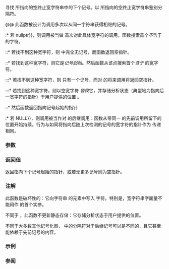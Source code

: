 {{cpp/title|wcstok}}
{{cpp/string/wide/navbar}}
{{dcl begin}}
{{dcl header|cwchar}}
{{dcl|1=
wchar_t* wcstok( wchar_t* str, const wchar_t* delim, wchar_t ** ptr);
}}
{{dcl end}}

寻找 {{c|str}} 所指向的空终止宽字符串中的下个记号。以 {{c|delim}} 所指向的空终止宽字符串鉴别分隔符。

@@ 此函数被设计为调用多次以从同一字符串获得相继的记号。

:* 若 {{c|str !{{=}} nullptr}}，则调用被当做 {{tt|std::wcstok}} 首次对此具体宽字符的调用。函数搜索首个''不''含于 {{c|delim}} 的字符。
::* 若找不到这种宽字符，则 {{c|str}} 中完全无记号，而函数返回空指针。
::* 若找到这种宽字符，则它是''记号起始''。然后函数从该点搜索首个''含于'' {{c|delim}} 的宽字符。 
:::* 若找不到这种宽字符，则 {{c|str}} 只有一个记号，而对 {{tt|std::wcstok}} 的将来调用将返回空指针。
:::* 若找到这种宽字符，则以空宽字符 {{c|L'\0'}} ''替换''它，并存储分析状态（典型地为指向后一宽字符的指针）于用户提供的位置 {{c|*ptr}}。
::* 然后函数返回指向记号起始的指针
:* 若 {{c|str {{==}} NULL}}，则调用被当作对 {{tt|std::wcstok}} 的后继调用：函数从带同一 {{c|*ptr}} 的先前调用所留下的位置开始持续。行为与如同将指向后随上次检测的记号的宽字符的指针作为 {{c|str}} 传递相同。

===参数===
{{par begin}}
{{par|str|指向要记号化的空终止宽字符串的指针}}
{{par|delim|指向标识分隔符的空终止宽字符串的指针}}
{{par|ptr|指向 {{c|wchar_t*}} 类型对象的指针，{{tt|wcstok}} 以之存储分析器的内部状态}}
{{par end}}

===返回值===
返回指向下个记号起始的指针，或若无更多记号则为空指针。

===注解===
此函数是破坏性的：它向字符串 {{c|str}} 的元素中写入 {{c|L'\0'}} 字符。特别是，宽字符串字面量不能用作 {{tt|std::wcstok}} 的首个实参。

不同于 {{lc|std::strtok}}，此函数不更新静态存储：它存储分析状态于用户提供的位置。

不同于大多数其他记号化器，{{tt|std::wcstok}} 中的分隔符对于后继记号可以是不同的，且它甚至能依赖于先前记号的内容。

===示例===
{{example
|code=
#include &lt;cwchar&gt;
#include &lt;iostream&gt;

int main()
{
    wchar_t input[100] = L"A bird came down the walk";
    wchar_t* buffer;
    wchar_t* token = std::wcstok(input, L" ", &amp;buffer);
    while (token)
    {
        std::wcout &lt;&lt; token &lt;&lt; '\n';
        token = std::wcstok(nullptr, L" ", &amp;buffer);
    }
}
|output=
A
bird
came
down
the
walk
}}

===参阅===
{{dsc begin}}
{{dsc inc|cpp/string/byte/dsc strtok}}
{{dsc see c|c/string/wide/wcstok}}
{{dsc end}}

{{langlinks|de|en|es|fr|it|ja|pt|ru}}